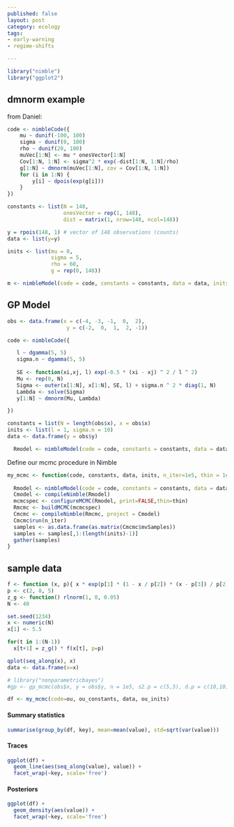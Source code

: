 ```yaml
---
published: false
layout: post
category: ecology
tags: 
- early-warning
- regime-shifts

---
```






```r
library("nimble")
library("ggplot2")
```



## dmnorm example ##

from Daniel:

```r
code <- nimbleCode({
    mu ~ dunif(-100, 100)
    sigma ~ dunif(0, 100)
    rho ~ dunif(20, 100)
    muVec[1:N] <- mu * onesVector[1:N]
    Cov[1:N, 1:N] <- sigma^2 * exp(-dist[1:N, 1:N]/rho)
    g[1:N] ~ dmnorm(muVec[1:N], cov = Cov[1:N, 1:N])
    for (i in 1:N) {
        y[i] ~ dpois(exp(g[i]))
    }
})

constants <- list(N = 148, 
                  onesVector = rep(1, 148), 
                  dist = matrix(1, nrow=148, ncol=148))

y = rpois(148, 1) # vector of 148 observations (counts)
data <- list(y=y)

inits <- list(mu = 0, 
              sigma = 5, 
              rho = 60, 
              g = rep(0, 148))

m <- nimbleModel(code = code, constants = constants, data = data, inits = inits)
```

## GP Model ##

```r

obs <- data.frame(x = c(-4, -3, -1,  0,  2),
                   y = c(-2,  0,  1,  2, -1))

code <- nimbleCode({

   l ~ dgamma(5, 5)
   sigma.n ~ dgamma(5, 5)
  
   SE <- function(xi,xj, l) exp(-0.5 * (xi - xj) ^ 2 / l ^ 2)
   Mu <- rep(0, N)
   Sigma <- outer(x[1:N], x[1:N], SE, l) + sigma.n ^ 2 * diag(1, N)
   Lambda <- solve(Sigma)
   y[1:N] ~ dmnorm(Mu, Lambda)  

})

constants = list(N = length(obs$x), x = obs$x)
inits <- list(l = 1, sigma.n = 10)
data <- data.frame(y = obs$y)
```


```r
  Rmodel <- nimbleModel(code = code, constants = constants, data = data, inits = inits)
```

Define our mcmc procedure in Nimble

```r
my_mcmc <- function(code, constants, data, inits, n_iter=1e5, thin = 1e2){
  
  Rmodel <- nimbleModel(code = code, constants = constants, data = data, inits = inits)
  Cmodel <- compileNimble(Rmodel)
  mcmcspec <- configureMCMC(Rmodel, print=FALSE,thin=thin)
  Rmcmc <- buildMCMC(mcmcspec)
  Cmcmc <- compileNimble(Rmcmc, project = Cmodel)
  Cmcmc$run(n_iter)
  samples <- as.data.frame(as.matrix(Cmcmc$mvSamples))
  samples <- samples[,1:(length(inits)-1)]
  gather(samples)
}
```




## sample data

```r
f <- function (x, p){ x * exp(p[1] * (1 - x / p[2]) * (x - p[3]) / p[2]) }
p <- c(2, 8, 5)
z_g <- function() rlnorm(1, 0, 0.05)
N <- 40

set.seed(1234)
x <- numeric(N)
x[1] <- 5.5

for(t in 1:(N-1))
  x[t+1] = z_g() * f(x[t], p=p)

qplot(seq_along(x), x)
data <- data.frame(x=x)

```


```r
# library("nonparametricbayes")
#gp <- gp_mcmc(obs$x, y = obs$y, n = 1e5, s2.p = c(5,5), d.p = c(10,10))
```



```r
df <- my_mcmc(code=ou, ou_constants, data, ou_inits)
```


#### Summary statistics

```r
summarise(group_by(df, key), mean=mean(value), std=sqrt(var(value)))
```

#### Traces

```r
ggplot(df) + 
  geom_line(aes(seq_along(value), value)) + 
  facet_wrap(~key, scale='free')
```

#### Posteriors

```r
ggplot(df) + 
  geom_density(aes(value)) + 
  facet_wrap(~key, scale='free')
```




